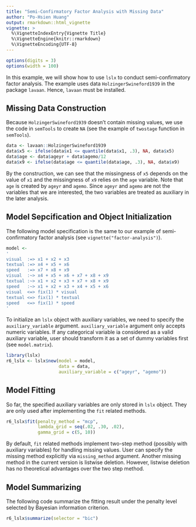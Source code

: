 ```yaml
---
title: "Semi-Confirmatory Factor Analysis with Missing Data"
author: "Po-Hsien Huang"
output: rmarkdown::html_vignette
vignette: >
  %\VignetteIndexEntry{Vignette Title}
  %\VignetteEngine{knitr::rmarkdown}
  %\VignetteEncoding{UTF-8}
---
```

```r
options(digits = 3)
options(width = 100)
```

In this example, we will show how to use `lslx` to conduct semi-confirmatory factor analysis.
The example uses data `HolzingerSwineford1939` in the package `lavaan`.
Hence, `lavaan` must be installed.

## Missing Data Construction
Because `HolzingerSwineford1939` doesn't contain missing values, we use the code in `semTools` to create `NA` (see the example of `twostage` function in `semTools`).
```r
data <- lavaan::HolzingerSwineford1939
data$x5 <- ifelse(data$x1 <= quantile(data$x1, .3), NA, data$x5)
data$age <- data$ageyr + data$agemo/12
data$x9 <- ifelse(data$age <= quantile(data$age, .3), NA, data$x9)
```
By the construction, we can see that the missingness of `x5` depends on the value of `x1` and the missingness of `x9` relies on the `age` variable. Note that `age` is created by `ageyr` and `agemo`. 
Since `ageyr` and `agemo` are not the variables that we are interested, the two variables are treated as auxiliary in the later analysis.

## Model Sepcification and Object Initialization
The following model specification is the same to our example of semi-confirmatory factor analysis (see `vignette("factor-analysis")`).
```r
model <-
'
visual  :=> x1 + x2 + x3
textual :=> x4 + x5 + x6
speed   :=> x7 + x8 + x9
visual  :~> x4 + x5 + x6 + x7 + x8 + x9 
textual :~> x1 + x2 + x3 + x7 + x8 + x9 
speed   :~> x1 + x2 + x3 + x4 + x5 + x6 
visual  <=> fix(1) * visual
textual <=> fix(1) * textual
speed   <=> fix(1) * speed
'
```
To initialize an `lslx` object with auxiliary variables, we need to specify the `auxiliary_variable` argument.
`auxiliary_variable` argument only accepts numeric variables.
If any categorical variable ia considered as a valid auxiliary variable, user should transform it as a set of dummy variables first (see `model.matrix`).
```r
library(lslx)
r6_lslx <- lslx$new(model = model,
                    data = data,
                    auxiliary_variable = c("ageyr", "agemo"))
```

## Model Fitting
So far, the specified auxiliary variables are only stored in `lslx` object. 
They are only used after implementing the `fit` related methods.
```r
r6_lslx$fit(penalty_method = "mcp",
            lambda_grid = seq(.02, .30, .02),
            gamma_grid = c(5, 10))
```
By default, `fit` related methods implement two-step method (possibly with auxiliary variables) for handling missing values.
User can specify the missing method explicitly via `missing_method` argument.
Another missing method in the current version is listwise deletion.
However, listwise deletion has no theoretical advantages over the two step method.

## Model Summarizing
The following code summarize the fitting result under the penalty level selected by Bayesian information criterion.
```r
r6_lslx$summarize(selector = "bic")
```
